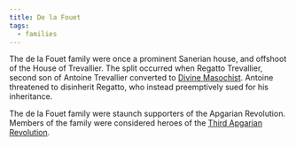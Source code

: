 ```yaml
---
title: De la Fouet
tags:
  - families
---
```


The de la Fouet family were once a prominent Sanerian house, and offshoot of the
House of Trevallier. The split occurred when Regatto Trevallier, second son of
Antoine Trevallier converted
to [Divine Masochist](../religions/divine-masochism/index.mdx). Antoine
threatened to disinherit Regatto, who instead preemptively sued for his
inheritance.

The de la Fouet family were staunch supporters of the Apgarian Revolution.
Members of the family were considered heroes of the
[Third Apgarian Revolution](../events/third-apgarian-revolution.mdx).
